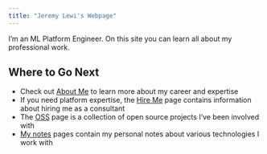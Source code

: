 ```yaml
---
title: "Jeremy Lewi's Webpage"
---
```


I'm an ML Platform Engineer. On this site you can learn all about 
my professional work.

## Where to Go Next 
* Check out [About Me](about) to learn more about my career and expertise
* If you need platform expertise, the [Hire Me](hire) page contains information about hiring me as a consultant
* The [OSS](oss) page is a collection of open source projects I've been involved with
* [My notes](notes) pages contain my personal notes about various technologies I work with 

